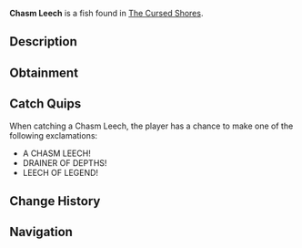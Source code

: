{{FishInfobox
|image          = Chasm Leech.png
|rarity         = Mythical
|sea            = Second Sea
|location       = [[The Cursed Shores]]
|sublocation    = 
|sources        = Fishing Rod
|radar_location = 
|prog_speed     = -92
|xp             = 3800
|weather        = Foggy
|time           = 
|season         = Winter
|bait           = Mist Worms
|base_weight    = 2.8
|base_value     = 3000
|weight_range   = 1.6
|base_chance    = 15
|base_resil     = 6
}}
'''Chasm Leech''' is a {{Rarity|Mythical}} fish found in [[The Cursed Shores]].

== Description ==
{{Description|A tenacious parasite that drains the life from the abyss.|Bestiary Entry}}

== Obtainment ==
{{Description|It clings where the chasms yawn wide.|Bestiary Hint}}
{{Fish Availability|
The Cursed Shores
|top_rods      = 
Challenger's Rod\43860.11\78038.7;
Free Spirit Rod\43292.66\74958.37;
Azure Of Lagoon\42602.74\76727.64;
Tempest Rod\41929.16\75678.3;
Summit Rod\39031.54\63353.62;
Frostfire Rod\10486.55\15490.34;
Plastic Rod\3732.74\5280.89;
Magma Rod\11823.57\16727.37;
Training Rod\19538.84\97331.49;
Flimsy Rod\-58.07\-58.07;
Seraphic Rod\38428.7\71258.19;
Blazebringer Rod\33392.33\61002.9;
Ethereal Prism Rod\31880.62\57823.17;
No-Life Rod\27123.35\47626.24;
Rod Of The Forgotten Fang\25496.78\47231.68;
Verdant Shear Rod\24873.69\46465.19;
Depthseeker Rod\20949.35\33563.78;
Trident Rod\20652.53\38295.9;
Rod Of The Exalted One\19281.49\35397.26;
Rod Of The Depths\16118.54\29399.29;
Avalanche Rod\15519.63\24735.56;
Volcanic Rod\13654.5\23049.04;
Steady Rod\13416.59\19713.93;
Zeus Rod\11162.81\18843.01
|recommended   = Free Spirit Rod
}}

== Catch Quips ==
When catching a Chasm Leech, the player has a chance to make one of the following exclamations:
* A CHASM LEECH!
* DRAINER OF DEPTHS!
* LEECH OF LEGEND!

== Change History ==
{{Change History|{{subst:Current Version}}}}

== Navigation ==
{{Fish Navbox|The Cursed Shores}}